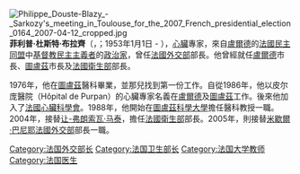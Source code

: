 [[File:Philippe_Douste-Blazy_-_Sarkozy's_meeting_in_Toulouse_for_the_2007_French_presidential_election_0164_2007-04-12_cropped.jpg|thumb]]
'''菲利普·杜斯特·布拉齊'''（{{lang-fr|Philippe Douste-Blazy}}，{{IPA-fr|filip dust blazi}}；1953年1月1日 - ），[[心臟|心臟]]專家，來自[[盧爾德|盧爾德]]的[[法國民主同盟|法國民主同盟]]中[[基督教民主主義者|基督教民主主義者]]的[[政治家|政治家]]，曾任[[法國外交部|法國外交部]]部長。他曾經就任[[盧爾德|盧爾德]]市長、[[圖盧茲|圖盧茲]]市長及[[法國衛生部|法國衛生部]]部長。

1976年，他在[[圖盧茲|圖盧茲]]醫科畢業，並那兒找到第一份工作。自從1986年，他以皮尔庞醫院（Hôpital de Purpan）的心臟專家名義在[[盧爾德|盧爾德]]及[[圖盧茲|圖盧茲]]工作。後來他加入了[[法國心臟科學會|法國心臟科學會]]。1988年，他開始在[[圖盧茲科學大學|圖盧茲科學大學]]擔任醫科教授一職。2004年，接替[[让-弗朗索瓦·马泰|让-弗朗索瓦·马泰]]，擔任[[法國衛生部|法國衛生部]]部長。2005年，則接替[[米歇爾·巴尼耶|米歇爾·巴尼耶]][[法國外交部|法國外交部]]部長一職。

{{commons|Philippe Douste-Blazy|菲利普·道斯特·布拉齊}}
{{Authority control}}
{{法国人小作品}}
[[Category:法国外交部长|Category:法国外交部长]]
[[Category:法国卫生部长|Category:法国卫生部长]]
[[Category:法国大学教师|Category:法国大学教师]]
[[Category:法国医生|Category:法国医生]]